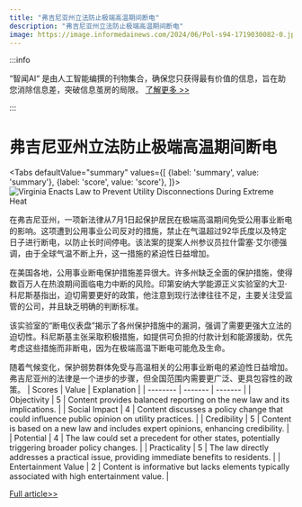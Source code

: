 ```yaml
---
title: "弗吉尼亚州立法防止极端高温期间断电"
description: "弗吉尼亚州立法防止极端高温期间断电"
image: https://image.informedainews.com/2024/06/Pol-s94-1719030082-0.jpg
---
```



:::info

“智闻AI“ 是由人工智能编撰的刊物集合，确保您只获得最有价值的信息，旨在助您消除信息差，突破信息茧房的局限。  [了解更多 >>](/)

:::

# 弗吉尼亚州立法防止极端高温期间断电


<Tabs
	defaultValue="summary"
	values={[
	{label: 'summary', value: 'summary'},
	{label: 'score', value: 'score'},
]}>
<TabItem value="summary">
<img
  src="https://image.informedainews.com/2024/06/Pol-s94-1719030082-0.jpg"
  alt="Virginia Enacts Law to Prevent Utility Disconnections During Extreme Heat"
/>



在弗吉尼亚州，一项新法律从7月1日起保护居民在极端高温期间免受公用事业断电的影响。这项遭到公用事业公司反对的措施，禁止在气温超过92华氏度以及特定日子进行断电，以防止长时间停电。该法案的提案人州参议员拉什雷塞·艾尔德强调，由于全球气温不断上升，这一措施的紧迫性日益增加。

在美国各地，公用事业断电保护措施差异很大。许多州缺乏全面的保护措施，使得数百万人在热浪期间面临电力中断的风险。印第安纳大学能源正义实验室的大卫·科尼斯基指出，迫切需要更好的政策，他注意到现行法律往往不足，主要关注受监管的公司，并且缺乏明确的判断标准。

该实验室的“断电仪表盘”揭示了各州保护措施中的漏洞，强调了需要更强大立法的迫切性。科尼斯基主张采取积极措施，如提供可负担的付款计划和能源援助，优先考虑这些措施而非断电，因为在极端高温下断电可能危及生命。

随着气候变化，保护弱势群体免受与高温相关的公用事业断电的紧迫性日益增加。弗吉尼亚州的法律是一个进步的步骤，但全国范围内需要更广泛、更具包容性的政策。
</TabItem>
<TabItem value="score">
	| Scores     | Value   | Explanation |
	| -------- | ------- | ------- |
	| Objectivity  | 5    | Content provides balanced reporting on the new law and its implications.    |
	| Social Impact | 4     | Content discusses a policy change that could influence public opinion on utility practices.    |
	| Credibility    | 5    | Content is based on a new law and includes expert opinions, enhancing credibility.    |
	| Potential    | 4    | The law could set a precedent for other states, potentially triggering broader policy changes.    |
	| Practicality    | 5    | The law directly addresses a practical issue, providing immediate benefits to residents.    |
	| Entertainment Value    | 2    | Content is informative but lacks elements typically associated with high entertainment value.    |
</TabItem>
</Tabs>

[Full article>>](https://www.cnbc.com/2024/06/21/heat-waves-make-residential-power-cutoff-matter-of-life-and-death.html)
